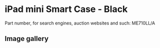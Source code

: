 
# iPad mini Smart Case - Black

Part number, for search engines, auction websites and such: ME710LL/A

## Image gallery

<div style={{ width: '100%', maxWidth: '768px' }}>
<GalleryComponent
    images={[
      {
        original: "/everysource/ME710.webp",
        thumbnail: "/everypreview/ME710.webp",
      },
      {
        original: "/everysource/ME710_AV1_SILVER.webp",
        thumbnail: "/everypreview/ME710_AV1_SILVER.webp",
      },
      {
        original: "/everysource/ME710_AV1_SPACE_GRAY.webp",
        thumbnail: "/everypreview/ME710_AV1_SPACE_GRAY.webp",
      },
      {
        original: "/everysource/ME710_AV3.webp",
        thumbnail: "/everypreview/ME710_AV3.webp",
      },
      {
        original: "/everysource/ME710_AV4.webp",
        thumbnail: "/everypreview/ME710_AV4.webp",
      },
      {
        original: "/everysource/ME710_AV5.webp",
        thumbnail: "/everypreview/ME710_AV5.webp",
      },
      {
        original: "/everysource/ME710_AV6.webp",
        thumbnail: "/everypreview/ME710_AV6.webp",
      }
    ]}
  />
</div>